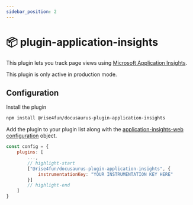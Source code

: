 ```yaml
---
sidebar_position: 2
---
```


# 📦 plugin-application-insights

This plugin lets you track page views using [Microsoft Application Insights](https://www.npmjs.com/package/@microsoft/applicationinsights-web).

This plugin is only active in production mode.

## Configuration

Install the plugin

```bash npm2yarn
npm install @rise4fun/docusaurus-plugin-application-insights
```

Add the plugin to your plugin list along with the [application-insights-web configuration](https://github.com/microsoft/ApplicationInsights-JS#snippet-configuration-options) object.

```js
const config = {
    plugins: [
        ...,
        // highlight-start
        ["@rise4fun/docusaurus-plugin-application-insights", {
            instrumentationKey: "YOUR INSTRUMENTATION KEY HERE"
        }]
        // highlight-end
    ]
}
```

